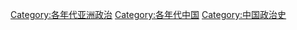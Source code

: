 [[Category:各年代亚洲政治‎|Category:各年代亚洲政治‎]]
[[Category:各年代中国|Category:各年代中国]]
[[Category:中国政治史|Category:中国政治史]]